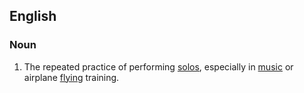 ==English==

===Noun===
{{en-noun}}

# {{context|colloquial|lang=en}} The repeated practice of performing [[solo]]s, especially in [[music]] or airplane [[flying]] training.